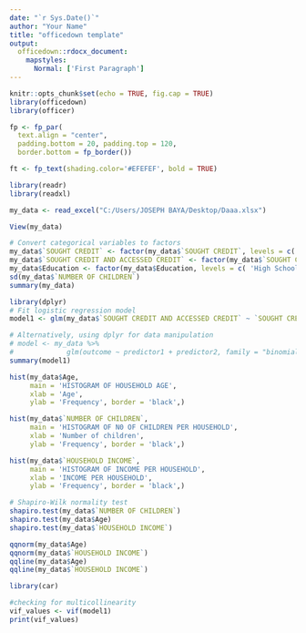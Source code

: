 ---
date: "`r Sys.Date()`"
author: "Your Name"
title: "officedown template"
output: 
  officedown::rdocx_document:
    mapstyles:
      Normal: ['First Paragraph']
---

```{r setup, include=FALSE}
knitr::opts_chunk$set(echo = TRUE, fig.cap = TRUE)
library(officedown)
library(officer)

fp <- fp_par(
  text.align = "center", 
  padding.bottom = 20, padding.top = 120, 
  border.bottom = fp_border())

ft <- fp_text(shading.color='#EFEFEF', bold = TRUE)
```


```{r}
library(readr)
library(readxl)

my_data <- read_excel("C:/Users/JOSEPH BAYA/Desktop/Daaa.xlsx")

View(my_data)
```

```{r}

# Convert categorical variables to factors
my_data$`SOUGHT CREDIT` <- factor(my_data$`SOUGHT CREDIT`, levels = c('Yes', 'No'))
my_data$`SOUGHT CREDIT AND ACCESSED CREDIT` <- factor(my_data$`SOUGHT CREDIT AND ACCESSED CREDIT`, levels = c('Yes', 'No'))
my_data$Education <- factor(my_data$Education, levels = c( 'High School Certificate','Bachelors Degree','Masters Degree','Doctorate'))
sd(my_data$`NUMBER OF CHILDREN`)
summary(my_data)

```

```{r}
library(dplyr)
# Fit logistic regression model
model1 <- glm(my_data$`SOUGHT CREDIT AND ACCESSED CREDIT` ~ `SOUGHT CREDIT` + `HOUSEHOLD INCOME` + Age + Education, data = my_data, family = "binomial")

# Alternatively, using dplyr for data manipulation
# model <- my_data %>%
#             glm(outcome ~ predictor1 + predictor2, family = "binomial")
summary(model1)

```

```{r}
hist(my_data$Age,
     main = 'HISTOGRAM OF HOUSEHOLD AGE',
     xlab = 'Age',
     ylab = 'Frequency', border = 'black',)

hist(my_data$`NUMBER OF CHILDREN`,
     main = 'HISTOGRAM OF N0 OF CHILDREN PER HOUSEHOLD',
     xlab = 'Number of children',
     ylab = 'Frequency', border = 'black',)

hist(my_data$`HOUSEHOLD INCOME`,
     main = 'HISTOGRAM OF INCOME PER HOUSEHOLD',
     xlab = 'INCOME PER HOUSEHOLD',
     ylab = 'Frequency', border = 'black',)

```


```{r}
# Shapiro-Wilk normality test 
shapiro.test(my_data$`NUMBER OF CHILDREN`)
shapiro.test(my_data$Age)
shapiro.test(my_data$`HOUSEHOLD INCOME`)
```

```{r}
qqnorm(my_data$Age)
qqnorm(my_data$`HOUSEHOLD INCOME`)
qqline(my_data$Age)
qqline(my_data$`HOUSEHOLD INCOME`)
```

```{r}
library(car)

#checking for multicollinearity
vif_values <- vif(model1)
print(vif_values)

```

